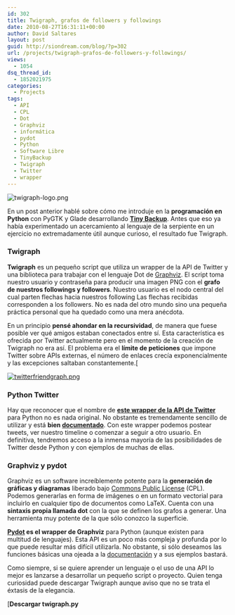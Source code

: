 ```yaml
---
id: 302
title: Twigraph, grafos de followers y followings
date: 2010-08-27T16:31:11+00:00
author: David Saltares
layout: post
guid: http://siondream.com/blog/?p=302
url: /projects/twigraph-grafos-de-followers-y-followings/
views:
  - 1054
dsq_thread_id:
  - 1852021975
categories:
  - Projects
tags:
  - API
  - CPL
  - Dot
  - Graphviz
  - informática
  - pydot
  - Python
  - Software Libre
  - TinyBackup
  - Twigraph
  - Twitter
  - wrapper
---
```


![twigraph-logo.png](/img/wp/twigraph-logo.webp)

En un post anterior hablé sobre cómo me introduje en la **programación en Python** con PyGTK y Glade desarrollando **[Tiny Backup](/desarrollo-informatica/tiny-backup-pygtk-y-glade/)**. Antes que eso ya había experimentado un acercamiento al lenguaje de la serpiente en un ejercicio no extremadamente útil aunque curioso, el resultado fue Twigraph.

### Twigraph

**Twigraph** es un pequeño script que utiliza un wrapper de la API de Twitter y una biblioteca para trabajar con el lenguaje Dot de [Graphviz](http://www.graphviz.org/). El script toma nuestro usuario y contraseña para producir una imagen PNG con el **grafo de nuestros followings y followers**. Nuestro usuario es el nodo central del cual parten flechas hacia nuestros following Las flechas recibidas corresponden a los followers. No es nada del otro mundo sino una pequeña práctica personal que ha quedado como una mera anécdota.

En un principio **pensé ahondar en la recursividad**, de manera que fuese posible ver qué amigos estaban conectados entre sí. Esta característica es ofrecida por Twitter actualmente pero en el momento de la creación de Twigraph no era así. El problema era el **límite de peticiones** que impone Twitter sobre APIs externas, el número de enlaces crecía exponencialmente y las excepciones saltaban constantemente.[

[![twitterfriendgraph.png](/img/wp/twitterfriendgraph.webp)](/img/wp/twitterfriendgraph.webp)

### Python Twitter

Hay que reconocer que el nombre de **[este wrapper de la API de Twitter](http://code.google.com/p/python-twitter/)** para Python no es nada original. No obstante es tremendamente sencillo de utilizar y está **bien [documentado](http://python-twitter.googlecode.com/hg/doc/twitter.html)**. Con este wrapper podemos postear tweets, ver nuestro timeline o comenzar a seguir a otro usuario. En definitiva, tendremos acceso a la inmensa mayoría de las posibilidades de Twitter desde Python y con ejemplos de muchas de ellas.

### Graphviz y pydot

Graphviz es un software increíblemente potente para la **generación de gráficas y diagramas** liberado bajo [Commons Public License](http://www.graphviz.org/License.php) (CPL). Podemos generarlas en forma de imágenes o en un formato vectorial para incluirlo en cualquier tipo de documentos como LaTeX. Cuenta con una **sintaxis propia llamada dot** con la que se definen los grafos a generar. Una herramienta muy potente de la que sólo conozco la superficie.

**[Pydot](http://dkbza.org/pydot.html) es el wrapper de Graphviz** para Python (aunque existen para multitud de lenguajes). Esta API es un poco más compleja y profunda por lo que puede resultar más difícil utilizarla. No obstante, si sólo deseamos las funciones básicas una ojeada a la [documentación](http://dkbza.org/pydot/pydot.html) y a sus ejemplos bastará.

Como siempre, si se quiere aprender un lenguaje o el uso de una API lo mejor es lanzarse a desarrollar un pequeño script o proyecto. Quien tenga curiosidad puede descargar Twigraph aunque aviso que no se trata el éxtasis de la elegancia.

[**Descargar twigraph.py**
